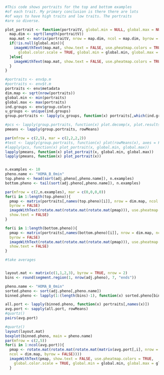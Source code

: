 
```r
#This code shows portraits for the top and bottom examples
#of each trait. My primary conclusion is there there are lots
#of ways to have high traits and low traits. The portraits
#are so diverse.

plot_portrait <- function(portraitV, global.min = NULL, global.max = NULL){
  map.dim <- sqrt(length(portraitV))
  map.mat <- matrix(portraitV, nrow = map.dim, ncol = map.dim, byrow = FALSE)
  if(!is.null(global.min)){
    imageWithText(map.mat, show.text = FALSE, use.pheatmap.colors = TRUE, 
      global.color.scale = TRUE, global.min = global.min, global.max = global.max)  
  }else{
    imageWithText(map.mat, show.text = FALSE, use.pheatmap.colors = TRUE)
  }
}

#portraits <- env$p.m
#portraits <- env$t.m
portraits <- env$metadata
dim.map <- sqrt(nrow(portraits))
global.min <- min(portraits)
global.max <- max(portraits)
ind.groups <- env$group.colors
u_groups <- unique(ind.groups)
group.portraits <- lapply(u_groups, function(x) portraits[,which(ind.groups == x)])

#pcs <- lapply(group.portraits, function(x) plot.decomp(x, plot.results = FALSE)$u[,1])
pmeans <- lapply(group.portraits, rowMeans)

par(mfrow = c(2,5), mar = c(2,2,2,2))
#test <- lapply(group.portraits, function(x) plot(rowMeans(x), axes = FALSE))
#lapply(pcs, function(x) plot_portrait(x, global.min, global.max))
lapply(pmeans, function(x) plot_portrait(x, global.min, global.max))
lapply(pmeans, function(x) plot_portrait(x))


n.examples <- 10
pheno.name <- "HOMA_B_0min"
top.pheno <- head(sort(adj.pheno[,pheno.name]), n.examples)
bottom.pheno <- tail(sort(adj.pheno[,pheno.name]), n.examples)

par(mfrow = c(2,n.examples), mar = c(0,0,0,0))
for(i in 1:length(top.pheno)){
  pmap <- matrix(portraits[,names(top.pheno)[i]], nrow = dim.map, ncol = dim.map, 
  byrow = FALSE)
  imageWithText(rotate.mat(rotate.mat(rotate.mat(pmap))), use.pheatmap.colors = TRUE,
  show.text = FALSE)
}

for(i in 1:length(bottom.pheno)){
  pmap <- matrix(portraits[,names(bottom.pheno)[i]], nrow = dim.map, ncol = dim.map, 
  byrow = FALSE)
  imageWithText(rotate.mat(rotate.mat(rotate.mat(pmap))), use.pheatmap.colors = TRUE,
  show.text = FALSE)
}

#take averages


layout.mat <- matrix(c(1,1,2,3), byrow = TRUE, nrow = 2)
bins <- round(segment.region(1, nrow(adj.pheno), 7, "ends"))

pheno.name <- "HOMA_B_0min"
sorted.pheno <- sort(adj.pheno[,pheno.name])
binned.pheno <- lapply(1:(length(bins)-1), function(x) sorted.pheno[bins[x]:bins[(x+1)]])

all.port <- lapply(binned.pheno, function(x) portraits[,names(x)])
avg.port <- sapply(all.port, rowMeans)
#quartz()
pairs(avg.port)

#quartz()
layout(layout.mat)
boxplot(binned.pheno, main = pheno.name)
par(mfrow = c(2,5))
for(i in 1:ncol(avg.port)){
  pmap <- rotate.mat(rotate.mat(rotate.mat(matrix(avg.port[,i], nrow = dim.map, 
  ncol = dim.map, byrow = FALSE))))
  imageWithText(pmap, show.text = FALSE, use.pheatmap.colors = TRUE, 
    global.color.scale = TRUE, global.min = global.min, global.max = global.max)
  }

```

